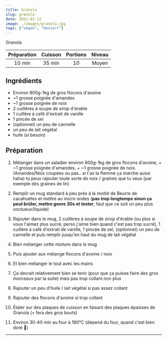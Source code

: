 ```yaml
---
title: Granola
slug: granola
date: 2021-01-12
image: ./images/granola.jpg
tags: ["vegan", "dessert"]
---
```


<StyledParagraph>Granola</StyledParagraph>

| Préparation | Cuisson | Portions | Niveau |
| :-: | :-: | :-: | :-: |
| 10 min | 35 min | 10 | Moyen |

## Ingrédients
- <ListItem>Environ 800g-1kg de gros flocons d'avoine</ListItem>
- <ListItem>~1 grosse poignée d'amandes</ListItem>
- <ListItem>~1 grosse poignée de noix</ListItem>
- <ListItem>2 cuillères à soupe de sirop d'érable</ListItem>
- <ListItem>1 cuillère à café d'extrait de vanille</ListItem>
- <ListItem>1 pincée de sel</ListItem>
- <ListItem>(optionnel) un peu de cannelle</ListItem>
- <ListItem>un peu de lait végétal</ListItem>
- <ListItem>huile (si besoin)</ListItem>

## Préparation

1. Mélanger dans un saladier environ 800g-1kg de gros flocons d'avoine, + ~1 grosse poignée d'amandes, + ~1 grosse poignée de noix. (Amandes/Noix coupées ou pas.. si t'as la flemme ça marche aussi haha) tu peux rajouter toute sorte de noix / graines que tu veux (par exemple des graines de lin)

2. Remplir un mug standard à peu près à la moitié de Beurre de cacahuètes et mettre au micro ondes (**pas trop longtemps sinon ça peut brûler, mettre genre 30s et tester**, faut que ce soit un peu plus onctueux/liquide)

3. Rajouter dans le mug, 2 cuillères à soupe de sirop d'érable (ou plus si vous l'aimez plus sucré, perso j'aime bien quand c'est pas trop sucré), 1 cuillère à café d'extrait de vanille, 1 pincée de sel, (optionnel) un peu de cannelle et puis remplir jusqu'en haut du mug de lait végétal

4. Bien mélanger cette mixture dans le mug

5. Puis ajouter aux mélange flocons d'avoine / noix

6. Et bien mélanger le tout avec les mains

7. Ça devrait relativement bien se tenir (pour que ça puisse faire des gros morceaux par la suite) mais pas trop collant non plus

8. Rajouter un peu d'huile / lait végétal si pas assez collant

9. Rajouter des flocons d'avoine si trop collant

10. Étaler sur des plaques de cuisson en faisant des plaques épaisses de Granola (= fera des gros bouts)

11. Environ 30-40 min au four à 180°C (dépend du four, quand c'est bien doré 🤗)

---
